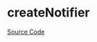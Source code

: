 
<Meta title="Utility/Notifier/Doc" />

# createNotifier

<Description of={createNotifier} />

[Source Code](https://github.com/Mezzanine-UI/mezzanine/blob/main/packages/react/src/Notifier/createNotifier.tsx)

<ArgsTable of={createNotifier} />
